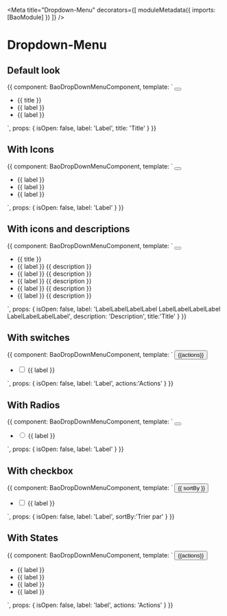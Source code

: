 
<Meta
  title="Dropdown-Menu"
  decorators={[
    moduleMetadata({
      imports: [BaoModule]
    })
  ]}
/>

# Dropdown-Menu

## Default look

<Preview>
  <Story name="dropdown-menu">
    {{
      component: BaoDropDownMenuComponent,
      template: `
            <button bao-button (click)="isOpen = !isOpen" type="utility" level="tertiary" cdkOverlayOrigin #trigger="cdkOverlayOrigin">
              <bao-icon svgIcon="icon-more-vertical"></bao-icon>
            </button>
            <bao-dropdown-menu [triggerOrigin]="trigger" [isOpen]="isOpen">
              <ul>
                <li bao-dropdown-menu-title>{{ title }}</li>
                <li bao-dropdown-menu-item>{{ label }}</li>
                <bao-divider></bao-divider>
                <li bao-dropdown-menu-item>{{ label }}</li>
              </ul>
            </bao-dropdown-menu>
    `,
      props: {
        isOpen: false,
        label: 'Label',
        title: 'Title'
      }
    }}
  </Story>
</Preview>

## With Icons

<Preview>
  <Story name="dropdown-menu with icons">
    {{
      component: BaoDropDownMenuComponent,
      template: `
            <button bao-button (click)="isOpen = !isOpen" type="utility" level="tertiary" cdkOverlayOrigin #trigger="cdkOverlayOrigin">
              <bao-icon svgIcon="icon-more-vertical"></bao-icon>
            </button>
            <bao-dropdown-menu [triggerOrigin]="trigger" [isOpen]="isOpen">
              <ul>
                <li bao-dropdown-menu-item>
                  <bao-icon svgIcon="icon-briefcase"></bao-icon>
                  <bao-dropdown-menu-content>
                    <bao-dropdown-menu-label>
                      {{ label }}
                    </bao-dropdown-menu-label>
                  </bao-dropdown-menu-content>  
                </li>
                <li bao-dropdown-menu-item>
                  <bao-icon svgIcon="icon-briefcase"></bao-icon>
                  <bao-dropdown-menu-content>
                    <bao-dropdown-menu-label>
                      {{ label }}
                    </bao-dropdown-menu-label>
                  </bao-dropdown-menu-content>  
                </li>
                <li bao-dropdown-menu-item>
                  <bao-icon svgIcon="icon-briefcase"></bao-icon>
                  <bao-dropdown-menu-content>
                    <bao-dropdown-menu-label>
                      {{ label }}
                    </bao-dropdown-menu-label>
                  </bao-dropdown-menu-content>  
                </li>
              </ul>
            </bao-dropdown-menu>
    `,
      props: {
        isOpen: false,
        label: 'Label'
      }
    }}
  </Story>
</Preview>

## With icons and descriptions

<Preview>
  <Story name="dropdown-menu with icons and descriptions">
    {{
      component: BaoDropDownMenuComponent,
      template: `
            <button bao-button (click)="isOpen = !isOpen" type="utility" level="tertiary" cdkOverlayOrigin #trigger="cdkOverlayOrigin">
              <bao-icon svgIcon="icon-more-vertical"></bao-icon>
            </button>
            <bao-dropdown-menu [triggerOrigin]="trigger" [isOpen]="isOpen">
              <ul>
                <li bao-dropdown-menu-title>{{ title }}</li>
                <li bao-dropdown-menu-item>
                    <bao-icon svgIcon="icon-briefcase"></bao-icon>
                  <bao-dropdown-menu-content>
                    <bao-dropdown-menu-label>{{ label }}</bao-dropdown-menu-label>
                    <bao-dropdown-menu-description>{{ description }}</bao-dropdown-menu-description>
                  </bao-dropdown-menu-content>
                </li>
                  <li bao-dropdown-menu-item>
                    <bao-icon svgIcon="icon-briefcase"></bao-icon>
                    <bao-dropdown-menu-content>
                      <bao-dropdown-menu-label>{{ label }}</bao-dropdown-menu-label>
                      <bao-dropdown-menu-description>{{ description }}</bao-dropdown-menu-description>
                  </bao-dropdown-menu-content>
                </li>
                <li bao-dropdown-menu-item>
                  <bao-icon svgIcon="icon-briefcase"></bao-icon>
                  <bao-dropdown-menu-content>
                    <bao-dropdown-menu-label>{{ label }}</bao-dropdown-menu-label>
                    <bao-dropdown-menu-description>{{ description }}</bao-dropdown-menu-description>
                  </bao-dropdown-menu-content>
                </li>
                <bao-divider></bao-divider>
                <li bao-dropdown-menu-item>
                  <bao-icon svgIcon="icon-briefcase"></bao-icon>
                  <bao-dropdown-menu-content>
                    <bao-dropdown-menu-label>{{ label }}</bao-dropdown-menu-label>
                    <bao-dropdown-menu-description>{{ description }}</bao-dropdown-menu-description>
                  </bao-dropdown-menu-content>
                </li>
                <li bao-dropdown-menu-item>
                  <bao-icon svgIcon="icon-briefcase"></bao-icon>
                  <bao-dropdown-menu-content>
                    <bao-dropdown-menu-label>{{ label }}</bao-dropdown-menu-label>
                    <bao-dropdown-menu-description>{{ description }}</bao-dropdown-menu-description>
                  </bao-dropdown-menu-content>
                </li>
              </ul>
            </bao-dropdown-menu>
    `,
      props: {
        isOpen: false,
        label: 'LabelLabelLabelLabel LabelLabelLabelLabel LabelLabelLabelLabel',
        description: 'Description',
        title:'Title'
      }
    }}
  </Story>
</Preview>

## With switches
<Preview>
  <Story name="dropdown-menu with switches">
    {{
      component: BaoDropDownMenuComponent,
      template: `
            <button bao-button (click)="isOpen = !isOpen" type="utility" level="secondary" cdkOverlayOrigin #trigger="cdkOverlayOrigin" 
            size="medium" style="margin-right: 1rem;">
              <span>{{actions}}</span>
              <bao-icon svgIcon="icon-chevron-down"></bao-icon>
            </button>
            <bao-dropdown-menu [triggerOrigin]="trigger" [isOpen]="isOpen">
              <ul>
                <li >
                  <div class="custom-control custom-switch">
                    <input type="checkbox" class="form-check-input" id="customSwitchDropdown01">
                    <label class="custom-control-label" for="customSwitchDropdown01">{{ label }}</label>
                  </div>
                </li>
              </ul>
            </bao-dropdown-menu>
    `,
      props: {
        isOpen: false,
        label: 'Label',
        actions:'Actions'
      }
    }}
  </Story>
</Preview>

## With Radios

<Preview>
  <Story name="dropdown-menu with Radios">
    {{
      component: BaoDropDownMenuComponent,
      template: `
            <button bao-button (click)="isOpen = !isOpen" type="utility" level="secondary" cdkOverlayOrigin #trigger="cdkOverlayOrigin">
              <bao-icon svgIcon="icon-more-vertical"></bao-icon>
            </button>
            <bao-dropdown-menu [triggerOrigin]="trigger" [isOpen]="isOpen">
              <ul>
                <li bao-dropdown-menu-item>
                  <div class="form-check">
                    <input class="form-check-input" type="radio" name="flexRadioDefault" id="flexRadioDefault1">
                      <label class="form-check-label" for="flexRadioDefault1">{{ label }}</label>
                  </div>
                </li>
              </ul>
            </bao-dropdown-menu>
    `,
      props: {
        isOpen: false,
        label: 'Label'
      }
    }}
  </Story>
</Preview>

## With checkbox

<Preview>
  <Story name="dropdown-menu with checkbox">
    {{
      component: BaoDropDownMenuComponent,
      template: `
            <button bao-button (click)="isOpen = !isOpen" type="editorial" level="secondary" size="medium" cdkOverlayOrigin 
            #trigger="cdkOverlayOrigin" style="margin-right: 1rem;">{{ sortBy }}
            </button>
            <bao-dropdown-menu [triggerOrigin]="trigger" [isOpen]="isOpen">
              <ul>
                <li bao-dropdown-menu-item>
                  <div class="form-check">
                    <input class="form-check-input" type="checkbox" value="" id="flexCheckDefault">
                    <label class="form-check-label" for="flexCheckDefault">{{ label }}</label>
                  </div>
                </li>       
              </ul>
            </bao-dropdown-menu>
    `,
      props: {
        isOpen: false,
        label: 'Label',
        sortBy:'Trier par'
      }
    }}
  </Story>
</Preview>

## With States

<Preview>
  <Story name="dropdown-menu with States">
    {{
      component: BaoDropDownMenuComponent,
      template: `
            <button bao-button (click)="isOpen = !isOpen" type="utility" level="tertiary" cdkOverlayOrigin #trigger="cdkOverlayOrigin" 
            size="medium" style="margin-right: 1rem;">
              <span>{{actions}}</span>
              <bao-icon svgIcon="icon-chevron-down"></bao-icon>
            </button>
            <bao-dropdown-menu [triggerOrigin]="trigger" [isOpen]="isOpen">
              <ul>
                <li bao-dropdown-menu-item><bao-icon svgIcon="icon-dot-bullet" color="icon-color-danger"></bao-icon>{{ label }}</li>
                <li bao-dropdown-menu-item><bao-icon svgIcon="icon-dot-bullet" color="tertiary"></bao-icon>{{ label }}</li>
                <div class="dropdown-divider" style="border-color:black;"></div>                
                <li bao-dropdown-menu-item><bao-icon svgIcon="icon-dot-bullet" color="secondary"></bao-icon>{{ label }}</li>
                <li bao-dropdown-menu-item><bao-icon svgIcon="icon-dot-bullet" color="informative"></bao-icon>{{ label }}</li>
              </ul>
            </bao-dropdown-menu>
    `,
      props: {
        isOpen: false,
        label: 'label',
        actions: 'Actions'
      }
    }}
  </Story>
</Preview>